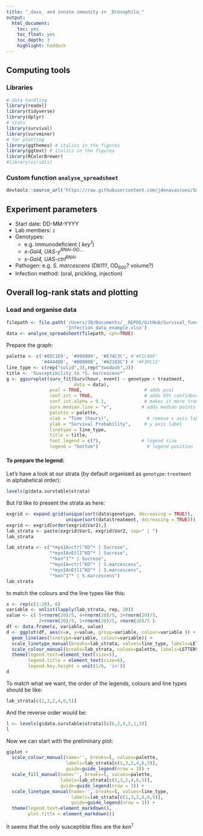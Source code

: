 ```yaml
---
title: "_daxx_ and innate immunity in _Drosophila_"
output:
  html_document:
    toc: yes
    toc_float: yes
    toc_depth: 3
    highlight: haddock
---
```


## Computing tools

### Libraries
```r
# data handling
library(readxl)
library(tidyverse)
library(dplyr)
# stats
library(survival)
library(survminer)
# for plotting
library(ggthemes) # italics in the figures
library(ggtext) # italics in the figures
library(RColorBrewer)
#library(viridis)
```

### Custom function `analyse_spreadsheet`
```r
devtools::source_url('https://raw.githubusercontent.com/jdenavascues/Survival_functions/main/infection.R')
```

## Experiment parameters

* Start date: DD-MM-YYYY
* Lab members: `z`
* Genotypes:
    * e.g. immunodeficient ( _key^1^_)
    * _x-Gal4, UAS-y^RNAi-GD....^_
    * _x-Gal4, UAS-ctrl^RNAi^_
* Pathogen: e.g. _S. marcescens_ (Db11?, OD~600~? volume?)
* Infection method: (oral, prickling, injection)

## Overall log-rank stats and plotting

### Load and organise data
```r
filepath <- file.path('/Users/JQ/Documents/__REPOS/GitHub/Survival_functions',
                      'Infection_data_example.xlsx')
data <- analyse_spreadsheet(filepath, cph=TRUE)
```



Prepare the graph:

```r
palette <- c('#85C1E9', '#999999', '#E74C3C', #'#F1C40F'
             '#4444DD', '#000000', '#A2103C') # '#F39C12'
line_type <- c(rep("solid",3),rep("twodash",3))
title <- 'Susceptibility to *S. marcescens*'
g <- ggsurvplot(surv_fit(Surv(hour, event) ~ genotype + treatment,
                         data = data),
                pval = TRUE,                       # adds pval
                conf.int = TRUE,                   # adds 95% confidence interval
                conf.int.alpha = 0.1,              # makes it more transparent
                surv.median.line = "v",           # adds median points
                palette = palette,
                xlab = "Time (hours)",              # remove x axis label
                ylab = "Survival Probability",     # y axis label
                linetype = line_type,
                title = title,
                font.legend = c(7),               # legend size
                legend = "bottom")                  # legend position
```

#### To prepare the legend:

Let's have a look at our strata (by default organised as `genotype:treatment` in alphabetical order): 
```r
levels(g$data.survtable$strata)
```
But I'd like to present the strata as here:
```r
exgrid <- expand.grid(unique(sort(data$genotype, decreasing = TRUE)),
                      unique(sort(data$treatment, decreasing = TRUE)))
exgrid <- exgrid[order(exgrid$Var2),]
lab_strata <- paste(exgrid$Var1, exgrid$Var2, sep=" | ")
lab_strata
```
```r
lab_strata <- c("*myoIA>ctrl^KD^* | Sucrose",
                "*myoIA>Etl1^KD^* | Sucrose",
                "*ken^1^* | Sucrose",
                "*myoIA>ctrl^KD^* | S.marcescens",
                "*myoIA>Etl1^KD^* | S.marcescens",
                "*ken^1^* | S.marcescens")
lab_strata
```
to match the colours and the line types like this:

```r
x <- rep(c(1:20), 6)
variable <- unlist(lapply(lab_strata, rep, 20))
value <- c( 5+rnorm(20)/5, 4+rnorm(20)/5, 3+rnorm(20)/5,
            2+rnorm(20)/5, 1+rnorm(20)/5, rnorm(20)/5 )
df <- data.frame(x, variable, value)
d <- ggplot(df, aes(x=x, y=value, group=variable, colour=variable )) +
  geom_line(aes(linetype=variable, colour=variable)) +
  scale_linetype_manual(breaks=lab_strata, values=line_type, labels=LETTERS[1:6]) +
  scale_colour_manual(breaks=lab_strata, values=palette, labels=LETTERS[1:6]) +
  theme(legend.text=element_text(size=5),
        legend.title = element_text(size=6),
        legend.key.height = unit(1/6, 'in'))
d
```

To match what we want, the order of the legends, colours and line types should be like:
```r
lab_strata[c(1,3,2,4,6,5)]
```
And the reverse order would be:
```r
l <- levels(g$data.survtable$strata)[c(6,2,4,5,1,3)]
l
```
Now we can start with the preliminary plot:

```r
g$plot +
  scale_colour_manual(name='', breaks=l, values=palette,
                      labels=lab_strata[c(1,3,2,4,6,5)],
                      guide=guide_legend(nrow = 3)) +
  scale_fill_manual(name='', breaks=l, values=palette,
                    labels=lab_strata[c(1,3,2,4,6,5)],
                    guide=guide_legend(nrow = 3)) +
  scale_linetype_manual(name='', breaks=l, values=line_type,
                        labels=lab_strata[c(1,3,2,4,6,5)],
                        guide=guide_legend(nrow = 3)) +
  theme(legend.text=element_markdown(),
        plot.title = element_markdown())
```

It seems that the only susceptible flies are the _ken^1^_